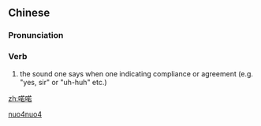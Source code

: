 ==Chinese==
{{zh-forms}}

===Pronunciation===
{{zh-pron
|m=nuònuò
|cat=v
}}

===Verb===
{{zh-verb}}

# {{lb|zh|literary}} the sound one says when one indicating compliance or agreement (e.g. "yes, sir" or "uh-huh" etc.)

[[Category:Mandarin literary terms|nuo4nuo4]]

[[zh:喏喏]]